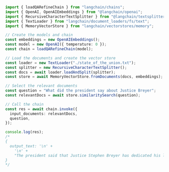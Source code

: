 ```typescript
import { loadQARefineChain } from "langchain/chains";
import { OpenAI, OpenAIEmbeddings } from "@langchain/openai";
import { RecursiveCharacterTextSplitter } from "@langchain/textsplitters";
import { TextLoader } from "langchain/document_loaders/fs/text";
import { MemoryVectorStore } from "langchain/vectorstores/memory";

// Create the models and chain
const embeddings = new OpenAIEmbeddings();
const model = new OpenAI({ temperature: 0 });
const chain = loadQARefineChain(model);

// Load the documents and create the vector store
const loader = new TextLoader("./state_of_the_union.txt");
const splitter = new RecursiveCharacterTextSplitter();
const docs = await loader.loadAndSplit(splitter);
const store = await MemoryVectorStore.fromDocuments(docs, embeddings);

// Select the relevant documents
const question = "What did the president say about Justice Breyer";
const relevantDocs = await store.similaritySearch(question);

// Call the chain
const res = await chain.invoke({
  input_documents: relevantDocs,
  question,
});

console.log(res);
/*
{
  output_text: '\n' +
    '\n' +
    "The president said that Justice Stephen Breyer has dedicated his life to serve this country and thanked him for his service. He also mentioned that Judge Ketanji Brown Jackson will continue Justice Breyer's legacy of excellence, and that the constitutional right affirmed in Roe v. Wade—standing precedent for half a century—is under attack as never before. He emphasized the importance of protecting access to health care, preserving a woman's right to choose, and advancing maternal health care in America. He also expressed his support for the LGBTQ+ community, and his commitment to protecting their rights, including offering a Unity Agenda for the Nation to beat the opioid epidemic, increase funding for prevention, treatment, harm reduction, and recovery, and strengthen the Violence Against Women Act."
}
*/
```
